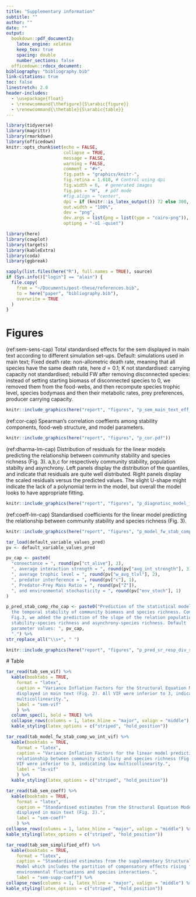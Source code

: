 ```yaml
---
title: "Supplementary information"
subtitle: ""
author: ""
date: ""
output:
  bookdown::pdf_document2:
    latex_engine: xelatex
    keep_tex: true
    spacing: double
    number_sections: false
  officedown::rdocx_document:
bibliography: "bibliography.bib"
link-citations: true
toc: false
linestretch: 2.0
header-includes:
  - \usepackage{float}
  - \renewcommand{\thefigure}{S\arabic{figure}}
  - \renewcommand{\thetable}{S\arabic{table}}
---
```


```r
library(tidyverse)
library(magrittr)
library(rmarkdown)
library(officedown)
knitr::opts_chunk$set(echo = FALSE,
                      collapse = TRUE,
                      message = FALSE,
                      warning = FALSE,
                      comment = "#>",
                      fig.path = "graphics/knitr-",
                      fig.retina = 1.618, # Control using dpi
                      fig.width = 6,  # generated images
                      fig.pos = "H",  # pdf mode
                      #fig.align = "center",
                      dpi = if (knitr::is_latex_output()) 72 else 300,
                      out.width = "100%",
                      dev = "png",
                      dev.args = list(png = list(type = "cairo-png")),
                      optipng = "-o1 -quiet")

library(here)
library(cowplot)
library(targets)
library(kableExtra)
library(coda)
library(ggbreak)

sapply(list.files(here("R"), full.names = TRUE), source)
if (Sys.info()["login"] == "alain") {
  file.copy(
    from = "~/Documents/post-these/references.bib",
    to = here("paper", "bibliography.bib"),
    overwrite = TRUE
  )
}
```

# Figures

(ref:sem-sens-cap) Total standardised effects for the sem displayed in main text
according to different simulation set-ups. Default: simulations used in main
text; Fixed death rate: non-allometric death rate, meaning that all species have
the same death rate, here $d = 0.1$; K not standardised: carrying capacity not
standardised; rebuild FW after removing disconnected species: instead of setting
starting biomass of disconnected species to 0, we removed them from the
food-webs, and then recompute species trophic level, species bodymass and then
their metabolic rates, prey preferences, producer carrying capacity.

```r
knitr::include_graphics(here("report", "figures", "p_sem_main_text_eff_tab_tot.pdf"))
```

(ref:cor-cap) Spearman's correlation coeffients among stability components,
food-web structure, and model parameters.

```r
knitr::include_graphics(here("report", "figures", "p_cor.pdf"))
```

(ref:dharma-lm-cap) Distribution of residuals for the linear models predicting the
relationship between community stability and species richness (Fig. 3). a,b,c
for respectively community stability, population stabilty and asynchrony. Left
panels display the distribution of the quantiles, and indicate that residuals
are quite well distributed. Right panels display the scaled residuals versus the
predicted values. The slight U-shape might indicate the lack of a polynomial
term in the model, but overall the model looks to have appropriate fitting.

```r
knitr::include_graphics(here("report", "figures", "p_diagnotisc_model_fw_stab_comp.jpg"))
```


(ref:coeff-lm-cap) Standardised coefficients for the linear model predicting the
relationship between community stability and species richness (Fig. 3).

```r
knitr::include_graphics(here("report", "figures", "p_model_fw_stab_comp_scaled_coeff.pdf"))
```


```r
tar_load(default_variable_values_pred)
pv <- default_variable_values_pred

pv_cap <- paste0(
  "connectance = ", round(pv["ct_alive"], 2),
  ", average interaction strength = ", round(pv["avg_int_strength"], 3),
  ", average trophic level = ", round(pv["w_avg_tlvl"], 2),
  ", predator interference = ", round(pv["c"], 1),
  ", Predator-Prey Mass Ratio = ", round(pv["Z"]),
  ", and environmental stochasticity = ", round(pv["env_stoch"], 1)
)

p_pred_stab_comp_rho_cap <- paste0("Prediction of the statistical model linking
  the temporal stability of community biomass and species richness. Compared to
  Fig.3, we added the prediction of the slope of the relation population
  stability-species richness and asynchrony-species richness. Default
  parameter values: ", pv_cap,
  ".") %>%
str_replace_all("\\s+", " ")
```

```r
knitr::include_graphics(here("report", "figures", "p_pred_sr_resp_div_supp.pdf"))
```

\pagebreak

# Table

```r
tar_read(tab_sem_vif) %>%
  kable(booktabs = TRUE,
    format = "latex",
    caption = "Variance Inflation Factors for the Structural Equation Model
    displayed in main text (Fig. 2). All VIF were inferior to 3, indicating low
    multicollinearity.",
    label = "sem-vif"
    ) %>%
  column_spec(1, bold = TRUE) %>%
  collapse_rows(columns = 1, latex_hline = "major", valign = "middle") %>%
  kable_styling(latex_options = c("striped", "hold_position"))
```

```r
tar_read(tab_model_fw_stab_comp_wo_int_vif) %>%
  kable(booktabs = TRUE,
    format = "latex",
    caption = "Variance Inflation Factors for the linear model predicting the
    relationship between community stability and species richness (Fig. 3). All
    VIF were inferior to 3, indicating low multicollinearity.",
    label = "lm-vif"
    ) %>%
  kable_styling(latex_options = c("striped", "hold_position"))
```

```r
tar_read(tab_sem_coeff) %>%
  kable(booktabs = TRUE,
    format = "latex",
    caption = "Standardised estimates from the Structural Equation Model
    displayed in main text (Fig. 2).",
    label = "sem-coeff"
    ) %>%
collapse_rows(columns = 1, latex_hline = "major", valign = "middle") %>%
kable_styling(latex_options = c("striped", "hold_position"))
```

```r
tar_read(tab_sem_simplified_eff) %>%
  kable(booktabs = TRUE,
    format = "latex",
    caption = "Standardised estimates from the supplementary Structural Equation
    Model which includes the partition of compensatory effects rising from
    environmental fluctuations and species interactions.",
    label = "sem-supp-coeff") %>%
collapse_rows(columns = 1, latex_hline = "major", valign = "middle") %>%
kable_styling(latex_options = c("striped", "hold_position"))
```

